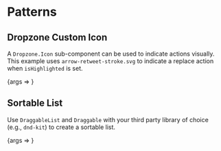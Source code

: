 
<Meta title="Packages/Drag-Drop/[patterns]" component={Dropzone} />

# Patterns

## Dropzone Custom Icon

A `Dropzone.Icon` sub-component can be used to indicate actions visually. This example
uses `arrow-retweet-stroke.svg` to indicate a replace action when `isHighlighted` is set.

<Canvas>
  <Story
    name="DropzoneCustomIcon"
    args={{ isHighlighted: false, messageLabel: 'Message' }}
    argTypes={{
      messageLabel: {
        name: 'children',
        control: { type: 'text' },
        table: { category: 'Story' }
      },
      isHighlighted: { control: { type: 'boolean' }, table: { category: 'Story' } }
    }}
  >
    {args => <DropzoneCustomIconStory {...args} />}
  </Story>
</Canvas>

## Sortable List

Use `DraggableList` and `Draggable` with your third party library of choice (e.g., `dnd-kit`)
to create a sortable list.

<Canvas>
  <Story
    name="SortableList"
    args={{ items: columns[0].items }}
    argTypes={{
      items: {
        control: { type: 'object' },
        table: { category: 'Story' }
      }
    }}
  >
    {args => <SortableListStory {...args} />}
  </Story>
</Canvas>
